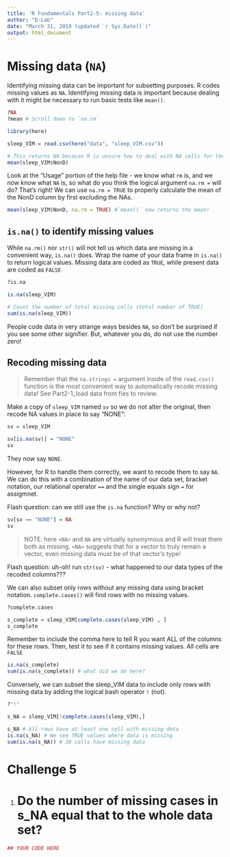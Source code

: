```yaml
---
title: 'R Fundamentals Part2-5: missing data'
author: "D-Lab"
date: "March 31, 2019 (updated `r Sys.Date()`)"
output: html_document
---
```


# Missing data (`NA`)

Identifying missing data can be important for subsetting purposes. R codes missing values as `NA`. Identifying missing data is important because dealing with it might be necessary to run basic tests like `mean()`. 

```r
?NA
?mean # Scroll down to `na.rm`
```

```r
library(here)

sleep_VIM = read.csv(here("data", "sleep_VIM.csv"))

# This returns NA because R is unsure how to deal with NA cells for the `mean` computation.
mean(sleep_VIM$NonD) 
```

Look at the "Usage" portion of the help file - we know what `rm` is, and we now know what `NA` is, so what do you think the logical argument `na.rm =` will do? That's right! We can use `na.rm = TRUE` to properly calculate the mean of the NonD column by first excluding the NAs. 

```r
mean(sleep_VIM$NonD, na.rm = TRUE) #`mean()` now returns the mean!
```

## `is.na()` to identify missing values

While `na.rm()` nor `str()` will not tell us which data are missing in a convenient way, `is.na()` does. Wrap the name of your data frame in `is.na()` to return logical values. Missing data are coded as `TRUE`, while present data are coded as `FALSE`

```r
?is.na
```
```r
is.na(sleep_VIM)

# Count the number of total missing cells (total number of TRUE)
sum(is.na(sleep_VIM))
```

People code data in very strange ways besides `NA`, so don't be surprised if you see some other signifier. But, whatever you do, do not use the number zero! 

## Recoding missing data

> Remember that the `na.strings = ` argument inside of the `read.csv()` function is the most convenient way to automatically recode missing data! See Part2-1_load data from fies to review. 

Make a copy of `sleep_VIM` named `sv` so we do not alter the original, then recode NA values in place to say "NONE":

```r
sv = sleep_VIM

sv[is.na(sv)] = "NONE"
sv
```

They now say `NONE`.

However, for R to handle them correctly, we want to recode them to say `NA`. We can do this with a combination of the name of our data set, bracket notation, our relational operator `==` and the single equals sign `=` for assigmnet. 

Flash question: can we still use the `is.na` function? Why or why not?  
```r
sv[sv == "NONE"] = NA
sv
```

> NOTE: here `<NA>` and `NA` are virtually synonymous and R will treat them both as missing. `<NA>` suggests that for a vector to truly remain a vector, even missing data must be of that vector's type! 

Flash question: uh-oh! run `str(sv)` - what happened to our data types of the recoded columns???

We can also subset only rows without any missing data using bracket notation. `complete.cases()` will find rows with no missing values.

```r
?complete.cases
```
```r
s_complete = sleep_VIM[complete.cases(sleep_VIM) , ]  
s_complete
```

Remember to include the comma here to tell R you want ALL of the columns for these rows. Then, test it to see if it contains missing values. All cells are `FALSE`

```r
is.na(s_complete)
sum(is.na(s_complete)) # what did we do here?
```

Conversely, we can subset the sleep_VIM data to include only rows with missing data by adding the logical bash operator `!` (not). 

```r
?"!"
```
```r
s_NA = sleep_VIM[!complete.cases(sleep_VIM),]
```
```r
s_NA # All rows have at least one cell with missing data
is.na(s_NA) # We see TRUE values where data is missing
sum(is.na(s_NA)) # 38 cells have missing data
```

# **Challenge 5**

1. # Do the number of missing cases in s_NA equal that to the whole data set? 

```r
## YOUR CODE HERE
```

<div class="tocify-extend-page" data-unique="tocify-extend-page" style="height: 0;"></div>